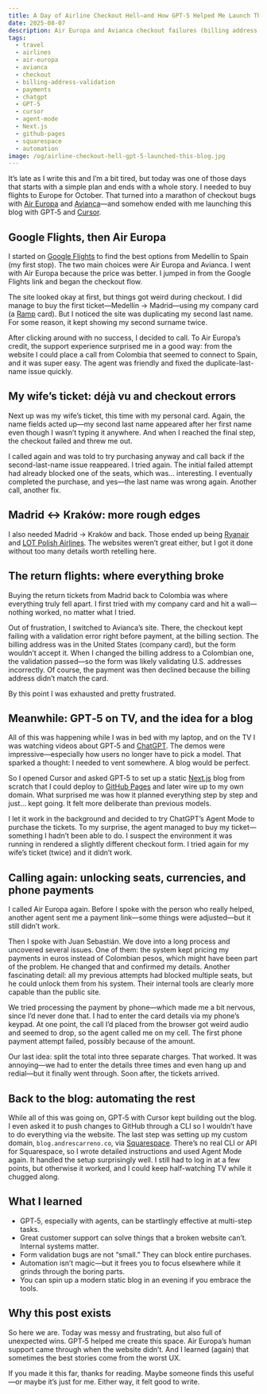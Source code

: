 ```yaml
---
title: A Day of Airline Checkout Hell—and How GPT‑5 Helped Me Launch This Blog
date: 2025-08-07
description: Air Europa and Avianca checkout failures (billing address validation), phone support—and how GPT‑5 + Cursor led me to launch this blog.
tags:
  - travel
  - airlines
  - air-europa
  - avianca
  - checkout
  - billing-address-validation
  - payments
  - chatgpt
  - GPT-5
  - cursor
  - agent-mode
  - Next.js
  - github-pages
  - squarespace
  - automation
image: /og/airline-checkout-hell-gpt-5-launched-this-blog.jpg
---
```


It’s late as I write this and I’m a bit tired, but today was one of those days that starts with a simple plan and ends with a whole story. I needed to buy flights to Europe for October. That turned into a marathon of checkout bugs with [Air Europa](https://www.aireuropa.com) and [Avianca](https://www.avianca.com)—and somehow ended with me launching this blog with GPT‑5 and [Cursor](https://www.cursor.com).

## Google Flights, then Air Europa

I started on [Google Flights](https://www.google.com/travel/flights) to find the best options from Medellín to Spain (my first stop). The two main choices were Air Europa and Avianca. I went with Air Europa because the price was better. I jumped in from the Google Flights link and began the checkout flow.

The site looked okay at first, but things got weird during checkout. I did manage to buy the first ticket—Medellín → Madrid—using my company card (a [Ramp](https://ramp.com) card). But I noticed the site was duplicating my second last name. For some reason, it kept showing my second surname twice.

After clicking around with no success, I decided to call. To Air Europa’s credit, the support experience surprised me in a good way: from the website I could place a call from Colombia that seemed to connect to Spain, and it was super easy. The agent was friendly and fixed the duplicate-last-name issue quickly.

## My wife’s ticket: déjà vu and checkout errors

Next up was my wife’s ticket, this time with my personal card. Again, the name fields acted up—my second last name appeared after her first name even though I wasn’t typing it anywhere. And when I reached the final step, the checkout failed and threw me out.

I called again and was told to try purchasing anyway and call back if the second-last-name issue reappeared. I tried again. The initial failed attempt had already blocked one of the seats, which was... interesting. I eventually completed the purchase, and yes—the last name was wrong again. Another call, another fix.

## Madrid ↔ Kraków: more rough edges

I also needed Madrid → Kraków and back. Those ended up being [Ryanair](https://www.ryanair.com) and [LOT Polish Airlines](https://www.lot.com). The websites weren’t great either, but I got it done without too many details worth retelling here.

## The return flights: where everything broke

Buying the return tickets from Madrid back to Colombia was where everything truly fell apart. I first tried with my company card and hit a wall—nothing worked, no matter what I tried.

Out of frustration, I switched to Avianca’s site. There, the checkout kept failing with a validation error right before payment, at the billing section. The billing address was in the United States (company card), but the form wouldn’t accept it. When I changed the billing address to a Colombian one, the validation passed—so the form was likely validating U.S. addresses incorrectly. Of course, the payment was then declined because the billing address didn’t match the card.

By this point I was exhausted and pretty frustrated.

## Meanwhile: GPT‑5 on TV, and the idea for a blog

All of this was happening while I was in bed with my laptop, and on the TV I was watching videos about GPT‑5 and [ChatGPT](https://chatgpt.com). The demos were impressive—especially how users no longer have to pick a model. That sparked a thought: I needed to vent somewhere. A blog would be perfect.

So I opened Cursor and asked GPT‑5 to set up a static [Next.js](https://nextjs.org) blog from scratch that I could deploy to [GitHub Pages](https://pages.github.com) and later wire up to my own domain. What surprised me was how it planned everything step by step and just… kept going. It felt more deliberate than previous models.

I let it work in the background and decided to try ChatGPT’s Agent Mode to purchase the tickets. To my surprise, the agent managed to buy my ticket—something I hadn’t been able to do. I suspect the environment it was running in rendered a slightly different checkout form. I tried again for my wife’s ticket (twice) and it didn’t work.

## Calling again: unlocking seats, currencies, and phone payments

I called Air Europa again. Before I spoke with the person who really helped, another agent sent me a payment link—some things were adjusted—but it still didn’t work.

Then I spoke with Juan Sebastián. We dove into a long process and uncovered several issues. One of them: the system kept pricing my payments in euros instead of Colombian pesos, which might have been part of the problem. He changed that and confirmed my details. Another fascinating detail: all my previous attempts had blocked multiple seats, but he could unlock them from his system. Their internal tools are clearly more capable than the public site.

We tried processing the payment by phone—which made me a bit nervous, since I’d never done that. I had to enter the card details via my phone’s keypad. At one point, the call I’d placed from the browser got weird audio and seemed to drop, so the agent called me on my cell. The first phone payment attempt failed, possibly because of the amount.

Our last idea: split the total into three separate charges. That worked. It was annoying—we had to enter the details three times and even hang up and redial—but it finally went through. Soon after, the tickets arrived.

## Back to the blog: automating the rest

While all of this was going on, GPT‑5 with Cursor kept building out the blog. I even asked it to push changes to GitHub through a CLI so I wouldn’t have to do everything via the website. The last step was setting up my custom domain, `blog.andrescarreno.co`, via [Squarespace](https://www.squarespace.com). There’s no real CLI or API for Squarespace, so I wrote detailed instructions and used Agent Mode again. It handled the setup surprisingly well. I still had to log in at a few points, but otherwise it worked, and I could keep half-watching TV while it chugged along.

## What I learned

- GPT‑5, especially with agents, can be startlingly effective at multi-step tasks.
- Great customer support can solve things that a broken website can’t. Internal systems matter.
- Form validation bugs are not “small.” They can block entire purchases.
- Automation isn’t magic—but it frees you to focus elsewhere while it grinds through the boring parts.
- You can spin up a modern static blog in an evening if you embrace the tools.

## Why this post exists

So here we are. Today was messy and frustrating, but also full of unexpected wins. GPT‑5 helped me create this space. Air Europa’s human support came through when the website didn’t. And I learned (again) that sometimes the best stories come from the worst UX.

If you made it this far, thanks for reading. Maybe someone finds this useful—or maybe it’s just for me. Either way, it felt good to write.
